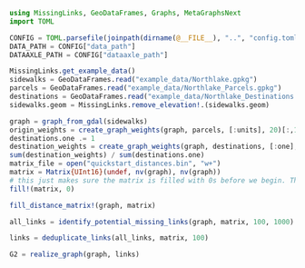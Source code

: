 ```julia
using MissingLinks, GeoDataFrames, Graphs, MetaGraphsNext
import TOML

CONFIG = TOML.parsefile(joinpath(dirname(@__FILE__), "..", "config.toml"))
DATA_PATH = CONFIG["data_path"]
DATAAXLE_PATH = CONFIG["dataaxle_path"]
```

```julia
MissingLinks.get_example_data()
sidewalks = GeoDataFrames.read("example_data/Northlake.gpkg")
parcels = GeoDataFrames.read("example_data/Northlake_Parcels.gpkg")
destinations = GeoDataFrames.read("example_data/Northlake_Destinations.gpkg")
sidewalks.geom = MissingLinks.remove_elevation!.(sidewalks.geom)
```

```julia
graph = graph_from_gdal(sidewalks)
origin_weights = create_graph_weights(graph, parcels, [:units], 20)[:,1]
destinations.one .= 1
destination_weights = create_graph_weights(graph, destinations, [:one], 100)[:, 1]
sum(destination_weights) / sum(destinations.one)
matrix_file = open("quickstart_distances.bin", "w+")
matrix = Matrix{UInt16}(undef, nv(graph), nv(graph))
# this just makes sure the matrix is filled with 0s before we begin. This should not make any real difference as all values should be overwritten but is just a good practice.
fill!(matrix, 0)

fill_distance_matrix!(graph, matrix)

all_links = identify_potential_missing_links(graph, matrix, 100, 1000)

links = deduplicate_links(all_links, matrix, 100)
```

```julia
G2 = realize_graph(graph, links)
```

